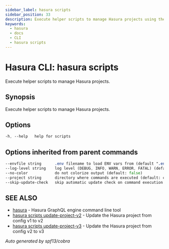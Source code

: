 ```yaml
---
sidebar_label: hasura scripts
sidebar_position: 33
description: Execute helper scripts to manage Hasura projects using the Hasura CLI
keywords:
  - hasura
  - docs
  - CLI
  - hasura scripts
---
```


# Hasura CLI: hasura scripts

Execute helper scripts to manage Hasura projects.

## Synopsis

Execute helper scripts to manage Hasura projects.

## Options

```sass
-h, --help   help for scripts
```

## Options inherited from parent commands

```sass
--envfile string      .env filename to load ENV vars from (default ".env")
--log-level string    log level (DEBUG, INFO, WARN, ERROR, FATAL) (default "INFO")
--no-color            do not colorize output (default: false)
--project string      directory where commands are executed (default: current dir)
--skip-update-check   skip automatic update check on command execution
```

## SEE ALSO

* [hasura](/hasura-cli/commands/hasura.mdx)	 - Hasura GraphQL engine command line tool
* [hasura scripts update-project-v2](/hasura-cli/commands/hasura_scripts_update-project-v2.mdx)	 - Update the Hasura project from config v1 to v2
* [hasura scripts update-project-v3](/hasura-cli/commands/hasura_scripts_update-project-v3.mdx)	 - Update the Hasura project from config v2 to v3

_Auto generated by spf13/cobra_
